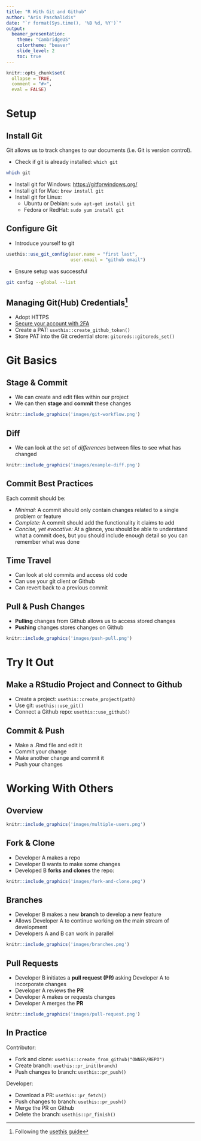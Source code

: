 ```yaml
---
title: "R With Git and Github"
author: "Aris Paschalidis"
date: "`r format(Sys.time(), '%B %d, %Y')`"
output: 
  beamer_presentation:
    theme: "CambridgeUS"
    colortheme: "beaver"
    slide_level: 2
    toc: true
---
```


```r
knitr::opts_chunk$set(
  ollapse = TRUE,
  comment = "#>",
  eval = FALSE)
```

# Setup

## Install Git

Git allows us to track changes to our documents (i.e. Git is version control).

-  Check if git is already installed: `which git`
```bash
which git 
```

- Install git for Windows: <https://gitforwindows.org/>
- Install git for Mac: `brew install git`
- Install git for Linux:
  + Ubuntu or Debian: `sudo apt-get install git`
  + Fedora or RedHat: `sudo yum install git`
  
## Configure Git

- Introduce yourself to git
```r
usethis::use_git_config(user.name = "first last",
                        user.email = "github email")
```

- Ensure setup was successful
```bash
git config --global --list 
```

## Managing Git(Hub) Credentials[^ref]

- Adopt HTTPS
- [Secure your account with 2FA](https://docs.github.com/en/github/authenticating-to-github/securing-your-account-with-two-factor-authentication-2fa)
- Create a PAT: `usethis::create_github_token()`
- Store PAT into the Git credential store: `gitcreds::gitcreds_set()`

[^ref]: Following the [usethis guide](https://usethis.r-lib.org/articles/articles/git-credentials.html)

# Git Basics

## Stage & Commit

- We can create and edit files within our project
- We can then **stage** and **commit** these changes

```r
knitr::include_graphics('images/git-workflow.png')
```

## Diff

- We can look at the set of *differences* between files to see what has changed

```r
knitr::include_graphics('images/example-diff.png')
```

## Commit Best Practices

Each commit should be:

- *Minimal:* A commit should only contain changes related to a single problem 
    or feature
- *Complete:* A commit should add the functionality it claims to add
- *Concise, yet evocative:* At a glance, you should be able to understand what 
    a commit does, but you should include enough detail so you can remember 
    what was done

## Time Travel

- Can look at old commits and access old code
- Can use your git client or Github
- Can revert back to a previous commit

## Pull & Push Changes

- **Pulling** changes from Github allows us to access stored changes
- **Pushing** changes stores changes on Github

```r
knitr::include_graphics('images/push-pull.png')
```

# Try It Out

## Make a RStudio Project and Connect to Github

- Create a project: `usethis::create_project(path)`
- Use git: `usethis::use_git()`
- Connect a Github repo: `usethis::use_github()`

## Commit & Push

- Make a .Rmd file and edit it
- Commit your change
- Make another change and commit it
- Push your changes

# Working With Others

## Overview 

```r
knitr::include_graphics('images/multiple-users.png')
```

## Fork & Clone

- Developer A makes a repo
- Developer B wants to make some changes
- Developed B **forks and clones** the repo: 

```r
knitr::include_graphics('images/fork-and-clone.png')
```

## Branches

- Developer B makes a new **branch** to develop a new feature
- Allows Developer A to continue working on the main stream of development
- Developers A and B can work in parallel

```r
knitr::include_graphics('images/branches.png')
```

## Pull Requests

- Developer B initiates a **pull request (PR) ** asking Developer A to 
  incorporate changes
- Developer A reviews the **PR**
- Developer A makes or requests changes
- Developer A merges the **PR**

```r
knitr::include_graphics('images/pull-request.png')
```

## In Practice
Contributor:

- Fork and clone: `usethis::create_from_github("OWNER/REPO")`
- Create branch: `usethis::pr_init(branch)`
- Push changes to branch: `usethis::pr_push()` 

Developer:

- Download a PR: `usethis::pr_fetch()`
- Push changes to branch: `usethis::pr_push()` 
- Merge the PR on Github
- Delete the branch: `usethis::pr_finish()`

